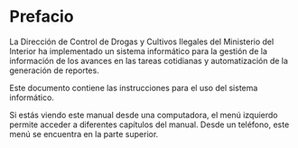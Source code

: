 # Prefacio {.unnumbered}

La Dirección de Control de Drogas y Cultivos Ilegales del Ministerio del Interior ha implementado un sistema informático para la gestión de la información de los avances en las tareas cotidianas y automatización de la generación de reportes. 

Este documento contiene las instrucciones para el uso del sistema informático.

Si estás viendo este manual desde una computadora, el menú izquierdo permite acceder a diferentes capítulos del manual. Desde un teléfono, este menú se encuentra en la parte superior.

<!---
- User guide
- Technical documentation
- Instruction manual
- Operational manual
- Training manual
- Quick Start Guide
- Installation manual
- Maintenance manual
- Software manual
--->
